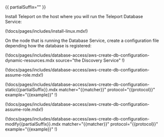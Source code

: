 {{ partialSuffix="" }}

Install Teleport on the host where you will run the Teleport Database Service:

(!docs/pages/includes/install-linux.mdx!)

On the node that is running the Database Service, create a configuration file
depending how the database is registered:

<Tabs>

<TabItem label="Using Auto-Discovery">
(!docs/pages/includes/database-access/aws-create-db-configuration-dynamic-resources.mdx source="the Discovery Service" !)

(!docs/pages/includes/database-access/aws-create-db-configuration-assume-role.mdx!)
</TabItem>

<TabItem label="Using static config">
(!docs/pages/includes/database-access/aws-create-db-configuration-static{{partialSuffix}}.mdx matcher="{{matcher}}" protocol="{{protocol}}" example="{{example}}" !)

(!docs/pages/includes/database-access/aws-create-db-configuration-assume-role.mdx!)
</TabItem>

<TabItem label="Modifying existing Database Service">
(!docs/pages/includes/database-access/aws-create-db-configuration-modify{{partialSuffix}}.mdx matcher="{{matcher}}" protocol="{{protocol}}" example="{{example}}" !)
</TabItem>

</Tabs>
